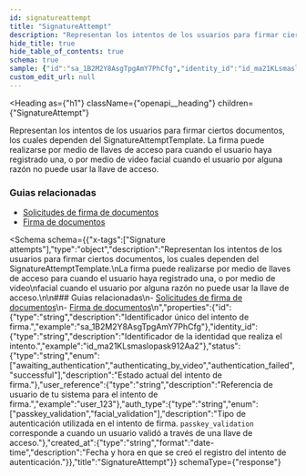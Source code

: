 ```yaml
---
id: signatureattempt
title: "SignatureAttempt"
description: "Representan los intentos de los usuarios para firmar ciertos documentos, los cuales dependen del SignatureAttemptTemplate."
hide_title: true
hide_table_of_contents: true
schema: true
sample: {"id":"sa_1B2M2Y8AsgTpgAmY7PhCfg","identity_id":"id_ma21KLsmaslopask912Aa2","status":"awaiting_authentication","user_reference":"user_123","auth_type":"passkey_validation","created_at":"2024-07-29T15:51:28.071Z"}
custom_edit_url: null
---
```



<Heading
  as={"h1"}
  className={"openapi__heading"}
  children={"SignatureAttempt"}
>
</Heading>



Representan los intentos de los usuarios para firmar ciertos documentos, los cuales dependen del SignatureAttemptTemplate.
La firma puede realizarse por medio de llaves de acceso para cuando el usuario haya registrado una, o por medio de video
facial cuando el usuario por alguna razón no puede usar la llave de acceso.

### Guias relacionadas
- [Solicitudes de firma de documentos](/docs/integration-guide/modules/signature)
- [Firma de documentos](/docs/integration-guide/concepts/signature)


<Schema
  schema={{"x-tags":["Signature attempts"],"type":"object","description":"Representan los intentos de los usuarios para firmar ciertos documentos, los cuales dependen del SignatureAttemptTemplate.\nLa firma puede realizarse por medio de llaves de acceso para cuando el usuario haya registrado una, o por medio de video\nfacial cuando el usuario por alguna razón no puede usar la llave de acceso.\n\n### Guias relacionadas\n- [Solicitudes de firma de documentos](/docs/integration-guide/modules/signature)\n- [Firma de documentos](/docs/integration-guide/concepts/signature)\n","properties":{"id":{"type":"string","description":"Identificador único del intento de firma.","example":"sa_1B2M2Y8AsgTpgAmY7PhCfg"},"identity_id":{"type":"string","description":"Identificador de la identidad que realiza el intento.","example":"id_ma21KLsmaslopask912Aa2"},"status":{"type":"string","enum":["awaiting_authentication","authenticating_by_video","authentication_failed","successful"],"description":"Estado actual del intento de firma."},"user_reference":{"type":"string","description":"Referencia de usuario de tu sistema para el intento de firma.","example":"user_123"},"auth_type":{"type":"string","enum":["passkey_validation","facial_validation"],"description":"Tipo de autenticación utilizada en el intento de firma. `passkey_validation` corresponde a cuando un usuario validó a través de una llave de acceso."},"created_at":{"type":"string","format":"date-time","description":"Fecha y hora en que se creó el registro del intento de autenticación."}},"title":"SignatureAttempt"}}
  schemaType={"response"}
>
  
</Schema>
            